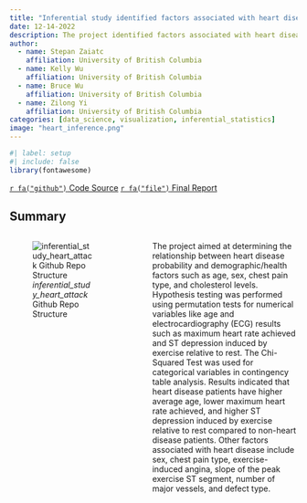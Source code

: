 ```yaml
---
title: "Inferential study identified factors associated with heart disease"
date: 12-14-2022
description: The project identified factors associated with heart disease by analyzing demographic and health factors using permutation and Chi-Squared tests. Age, maximum heart rate achieved, and ST depression induced by exercise were found to be significantly associated with heart disease.
author:
  - name: Stepan Zaiatc
    affiliation: University of British Columbia
  - name: Kelly Wu
    affiliation: University of British Columbia
  - name: Bruce Wu
    affiliation: University of British Columbia
  - name: Zilong Yi
    affiliation: University of British Columbia
categories: [data_science, visualization, inferential_statistics]
image: "heart_inference.png"
---
```


```r
#| label: setup
#| include: false
library(fontawesome)
```

::: container
<a class="btn btn-outline-primary" href="https://github.com/UBC-MDS/inferential_study_heart_attack">`r fa("github")` Code Source</a> <a class="btn btn-outline-primary" href="https://htmlpreview.github.io/?https://github.com/UBC-MDS/heart_attack_gr12/blob/main/doc/heart_disease_report.html">`r fa("file")` Final Report </a>
:::

## Summary

::: columns
::: {.column width="40%"}
![*inferential_study_heart_attack* Github Repo Structure](repo_structure.png)
:::

::: {.column width="5%"}
:::

::: {.column width="55%"}
The project aimed at determining the relationship between heart disease probability and demographic/health factors such as age, sex, chest pain type, and cholesterol levels. Hypothesis testing was performed using permutation tests for numerical variables like age and electrocardiography (ECG) results such as maximum heart rate achieved and ST depression induced by exercise relative to rest. The Chi-Squared Test was used for categorical variables in contingency table analysis. Results indicated that heart disease patients have higher average age, lower maximum heart rate achieved, and higher ST depression induced by exercise relative to rest compared to non-heart disease patients. Other factors associated with heart disease include sex, chest pain type, exercise-induced angina, slope of the peak exercise ST segment, number of major vessels, and defect type.
:::

:::